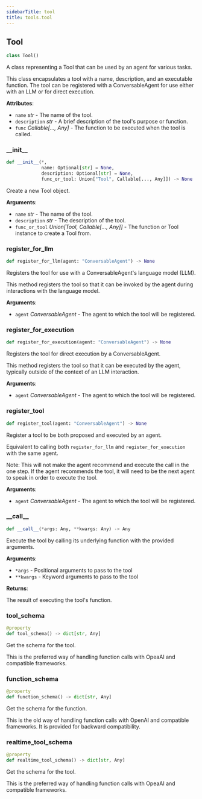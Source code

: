 ```yaml
---
sidebarTitle: tool
title: tools.tool
---
```


## Tool

```python
class Tool()
```

A class representing a Tool that can be used by an agent for various tasks.

This class encapsulates a tool with a name, description, and an executable function.
The tool can be registered with a ConversableAgent for use either with an LLM or for direct execution.

**Attributes**:

- `name` _str_ - The name of the tool.
- `description` _str_ - A brief description of the tool's purpose or function.
- `func` _Callable[..., Any]_ - The function to be executed when the tool is called.

### \_\_init\_\_

```python
def __init__(*,
             name: Optional[str] = None,
             description: Optional[str] = None,
             func_or_tool: Union["Tool", Callable[..., Any]]) -> None
```

Create a new Tool object.

**Arguments**:

- `name` _str_ - The name of the tool.
- `description` _str_ - The description of the tool.
- `func_or_tool` _Union[Tool, Callable[..., Any]]_ - The function or Tool instance to create a Tool from.

### register\_for\_llm

```python
def register_for_llm(agent: "ConversableAgent") -> None
```

Registers the tool for use with a ConversableAgent's language model (LLM).

This method registers the tool so that it can be invoked by the agent during
interactions with the language model.

**Arguments**:

- `agent` _ConversableAgent_ - The agent to which the tool will be registered.

### register\_for\_execution

```python
def register_for_execution(agent: "ConversableAgent") -> None
```

Registers the tool for direct execution by a ConversableAgent.

This method registers the tool so that it can be executed by the agent,
typically outside of the context of an LLM interaction.

**Arguments**:

- `agent` _ConversableAgent_ - The agent to which the tool will be registered.

### register\_tool

```python
def register_tool(agent: "ConversableAgent") -> None
```

Register a tool to be both proposed and executed by an agent.

Equivalent to calling both `register_for_llm` and `register_for_execution` with the same agent.

Note: This will not make the agent recommend and execute the call in the one step. If the agent
recommends the tool, it will need to be the next agent to speak in order to execute the tool.

**Arguments**:

- `agent` _ConversableAgent_ - The agent to which the tool will be registered.

### \_\_call\_\_

```python
def __call__(*args: Any, **kwargs: Any) -> Any
```

Execute the tool by calling its underlying function with the provided arguments.

**Arguments**:

- `*args` - Positional arguments to pass to the tool
- `**kwargs` - Keyword arguments to pass to the tool
  

**Returns**:

  The result of executing the tool's function.

### tool\_schema

```python
@property
def tool_schema() -> dict[str, Any]
```

Get the schema for the tool.

This is the preferred way of handling function calls with OpeaAI and compatible frameworks.

### function\_schema

```python
@property
def function_schema() -> dict[str, Any]
```

Get the schema for the function.

This is the old way of handling function calls with OpenAI and compatible frameworks.
It is provided for backward compatibility.

### realtime\_tool\_schema

```python
@property
def realtime_tool_schema() -> dict[str, Any]
```

Get the schema for the tool.

This is the preferred way of handling function calls with OpeaAI and compatible frameworks.


